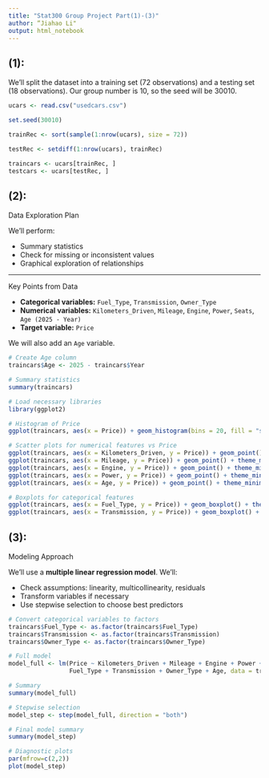 ```yaml
---
title: "Stat300 Group Project Part(1)-(3)"
author: “Jiahao Li"
output: html_notebook
---
```


## (1):

We'll split the dataset into a training set (72 observations) and a testing set (18 observations). Our group number is 10, so the seed will be 30010.
```r
ucars <- read.csv("usedcars.csv")

set.seed(30010)

trainRec <- sort(sample(1:nrow(ucars), size = 72))

testRec <- setdiff(1:nrow(ucars), trainRec)

traincars <- ucars[trainRec, ]
testcars <- ucars[testRec, ]
```

## (2):

Data Exploration Plan

We’ll perform:

- Summary statistics  
- Check for missing or inconsistent values  
- Graphical exploration of relationships  

---

Key Points from Data

- **Categorical variables:** `Fuel_Type`, `Transmission`, `Owner_Type`  
- **Numerical variables:** `Kilometers_Driven`, `Mileage`, `Engine`, `Power`, `Seats`, `Age (2025 - Year)`  
- **Target variable:** `Price`  

We will also add an `Age` variable.
```r
# Create Age column
traincars$Age <- 2025 - traincars$Year

# Summary statistics
summary(traincars)

# Load necessary libraries
library(ggplot2)

# Histogram of Price
ggplot(traincars, aes(x = Price)) + geom_histogram(bins = 20, fill = "skyblue") + theme_minimal()

# Scatter plots for numerical features vs Price
ggplot(traincars, aes(x = Kilometers_Driven, y = Price)) + geom_point() + theme_minimal()
ggplot(traincars, aes(x = Mileage, y = Price)) + geom_point() + theme_minimal()
ggplot(traincars, aes(x = Engine, y = Price)) + geom_point() + theme_minimal()
ggplot(traincars, aes(x = Power, y = Price)) + geom_point() + theme_minimal()
ggplot(traincars, aes(x = Age, y = Price)) + geom_point() + theme_minimal()

# Boxplots for categorical features
ggplot(traincars, aes(x = Fuel_Type, y = Price)) + geom_boxplot() + theme_minimal()
ggplot(traincars, aes(x = Transmission, y = Price)) + geom_boxplot() + theme_minimal()
```

## (3):

Modeling Approach

We'll use a **multiple linear regression model**. We'll:

- Check assumptions: linearity, multicollinearity, residuals  
- Transform variables if necessary  
- Use stepwise selection to choose best predictors  
```r
# Convert categorical variables to factors
traincars$Fuel_Type <- as.factor(traincars$Fuel_Type)
traincars$Transmission <- as.factor(traincars$Transmission)
traincars$Owner_Type <- as.factor(traincars$Owner_Type)

# Full model
model_full <- lm(Price ~ Kilometers_Driven + Mileage + Engine + Power + Seats +
                 Fuel_Type + Transmission + Owner_Type + Age, data = traincars)

# Summary
summary(model_full)

# Stepwise selection
model_step <- step(model_full, direction = "both")

# Final model summary
summary(model_step)

# Diagnostic plots
par(mfrow=c(2,2))
plot(model_step)
```

